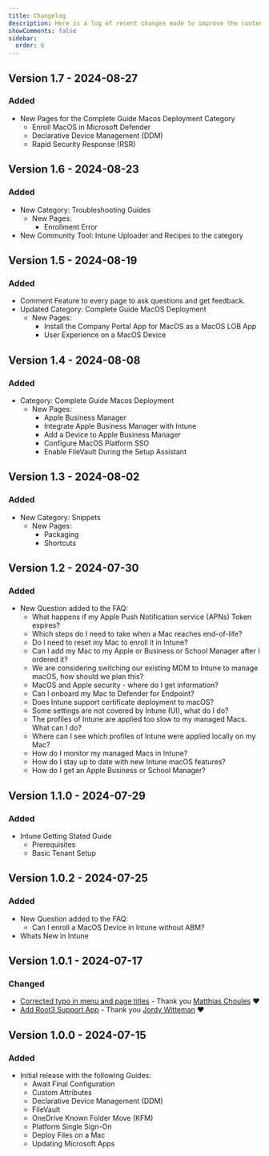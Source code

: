 ```yaml
---
title: Changelog
description: Here is a log of recent changes made to improve the content for Intune Mac Admins.
showComments: false
sidebar:
  order: 6
---
```


## Version 1.7 - 2024-08-27

### Added
- New Pages for the Complete Guide Macos Deployment Category
  - Enroll MacOS in Microsoft Defender
  - Declarative Device Management (DDM)
  - Rapid Security Response (RSR)

## Version 1.6 - 2024-08-23

### Added
- New Category: Troubleshooting Guides
  - New Pages: 
    - Enrollment Error
- New Community Tool: Intune Uploader and Recipes to the category

## Version 1.5 - 2024-08-19

### Added
- Comment Feature to every page to ask questions and get feedback.
- Updated Category: Complete Guide MacOS Deployment
  - New Pages: 
    - Install the Company Portal App for MacOS as a MacOS LOB App
    - User Experience on a MacOS Device

## Version 1.4 - 2024-08-08

### Added
- Category: Complete Guide Macos Deployment
  - New Pages: 
    - Apple Business Manager
    - Integrate Apple Business Manager with Intune
    - Add a Device to Apple Business Manager
    - Configure MacOS Platform SSO
    - Enable FileVault During the Setup Assistant

## Version 1.3 - 2024-08-02

### Added
- New Category: Snippets
  - New Pages: 
    - Packaging
    - Shortcuts

## Version 1.2 - 2024-07-30

### Added
- New Question added to the FAQ:
  - What happens if my Apple Push Notification service (APNs) Token expires?
  - Which steps do I need to take when a Mac reaches end-of-life?
  - Do I need to reset my Mac to enroll it in Intune?
  - Can I add my Mac to my Apple or Business or School Manager after I ordered it?
  - We are considering switching our existing MDM to Intune to manage macOS, how should we plan this?
  - MacOS and Apple security - where do I get information?
  - Can I onboard my Mac to Defender for Endpoint?
  - Does Intune support certificate deployment to macOS?
  - Some settings are not covered by Intune (UI), what do I do?
  - The profiles of Intune are applied too slow to my managed Macs. What can I do?
  - Where can I see which profiles of Intune were applied locally on my Mac?
  - How do I monitor my managed Macs in Intune?
  - How do I stay up to date with new Intune macOS features?
  - How do I get an Apple Business or School Manager?

## Version 1.1.0 - 2024-07-29

### Added
- Intune Getting Stated Guide
  - Prerequisites
  - Basic Tenant Setup

## Version 1.0.2 - 2024-07-25

### Added
- New Question added to the FAQ:
  - Can I enroll a MacOS Device in Intune without ABM?
- Whats New in Intune

## Version 1.0.1 - 2024-07-17

### Changed
- [Corrected typo in menu and page titles](https://github.com/ugurkocde/intunemacadmins/pull/15) - Thank you [Matthias Choules](https://github.com/choules) ❤️
- [Add Root3 Support App](https://github.com/ugurkocde/intunemacadmins/pull/14) - Thank you [Jordy Witteman](https://github.com/jordywitteman) ❤️

## Version 1.0.0 - 2024-07-15

### Added
- Initial release with the following Guides:
  - Await Final Configuration
  - Custom Attributes
  - Declarative Device Management (DDM)
  - FileVault
  - OneDrive Known Folder Move (KFM)
  - Platform Single Sign-On
  - Deploy Files on a Mac
  - Updating Microsoft Apps